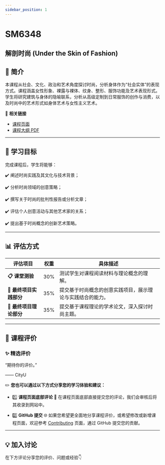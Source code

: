 ```yaml
---
sidebar_position: 1
---
```


# SM6348
## 解剖时尚 (Under the Skin of Fashion)

## **📘 简介**
本课程从社会、文化、政治和艺术角度探讨时尚，分析身体作为“社会实体”的表现方式。课程涵盖女性形象、裸露与裸体、纹身、整形、服饰功能及艺术表现形式。学生将研究建筑与身体的隐喻联系，分析从高级定制到日常服饰的创作与消费，以及时尚中的艺术形式如身体艺术与女性主义艺术。

🔗 **相关链接**
- [课程页面](https://www.cityu.edu.hk/catalogue/pg/202425/course/SM6348.htm)
- [课程大纲 PDF](https://www.cityu.edu.hk/catalogue/pg/202425/course/SM6348.pdf)

---

## **🎯 学习目标**

完成课程后，学生将能够：

✔️ 阐述时尚实践及其文化与技术背景；

✔️ 分析时尚领域的创意策略；

✔️ 撰写关于时尚的批判性报告或分析文章；

✔️ 评估个人创意活动与其他艺术家的关系；

✔️ 提出基于时尚概念的创新艺术策略。

---

## **📊 评估方式**

| **评估项目**             | **权重** | **具体描述**                                                                                       |
|-------------------------|---------|---------------------------------------------------------------------------------------------------|
| **📋 课堂测验**          | 30%     | 测试学生对课程阅读材料与理论概念的理解。                                                              |
| **📂 最终项目实践部分**   | 35%     | 提交基于时尚概念的创意实践项目，展示理论与实践结合的能力。                                                |
| **📂 最终项目理论部分**   | 35%     | 提交基于课程理论的学术论文，深入探讨时尚主题。                                                         |

---

## **💬 课程评价**

### ✨ **精选评价**
<div className={commentStyles.commentBox}>
    <p className={commentStyles.commentText}>
        “期待你的评价。”
    </p>
    <p className={commentStyles.commentAuthor}>—— CityU</p>
</div>

✏️ **您也可以通过以下方式分享您的学习体验和建议：**

- 1️⃣ **课程页面底部评论**
💬 在课程页面底部直接提交您的评论，我们会审核后将其收录到网站中。

- 2️⃣ **GitHub 提交**
🌐 如果您希望更全面地分享课程评价，或希望修改或新增课程页面，欢迎参考 [Contributing](/contributing) 页面，通过 GitHub 提交您的贡献。

---

## **💡 加入讨论**

在下方评论分享您的评价、问题或经验👇
<Utterances />